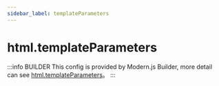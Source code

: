 ```yaml
---
sidebar_label: templateParameters
---
```


# html.templateParameters

:::info BUILDER
This config is provided by Modern.js Builder, more detail can see [html.templateParameters](https://modernjs.dev/builder/en/api/config-html.html#html-templateparameters)。
:::


<Main />
